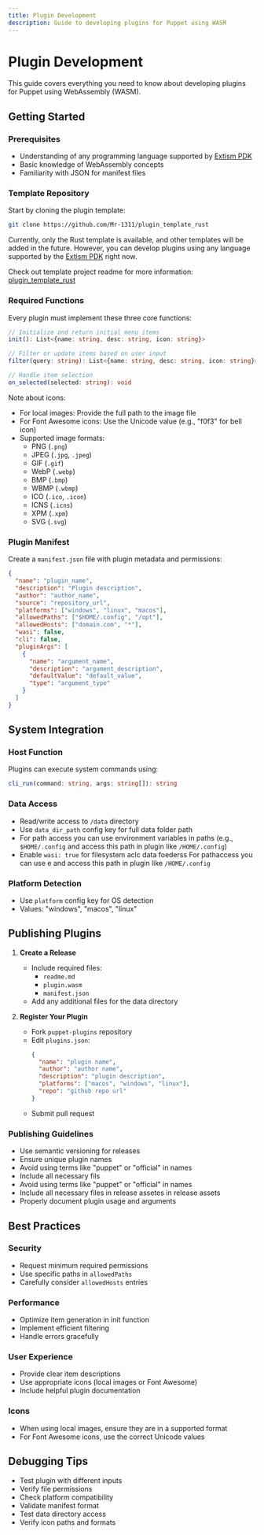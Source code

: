 ```yaml
---
title: Plugin Development
description: Guide to developing plugins for Puppet using WASM
---
```


# Plugin Development

This guide covers everything you need to know about developing plugins for Puppet using WebAssembly (WASM).

## Getting Started

### Prerequisites
- Understanding of any programming language supported by [Extism PDK](https://extism.org/docs/concepts/pdk/)
- Basic knowledge of WebAssembly concepts
- Familiarity with JSON for manifest files

### Template Repository
Start by cloning the plugin template:

```bash
git clone https://github.com/Mr-1311/plugin_template_rust
```

Currently, only the Rust template is available, and other templates will be added in the future. However, you can develop plugins using any language supported by the [Extism PDK](https://extism.org/docs/concepts/pdk/) right now.

Check out template project readme for more information: [plugin_template_rust](https://github.com/Mr-1311/plugin_template_rust)

### Required Functions

Every plugin must implement these three core functions:

```typescript
// Initialize and return initial menu items
init(): List<{name: string, desc: string, icon: string}>

// Filter or update items based on user input
filter(query: string): List<{name: string, desc: string, icon: string}>

// Handle item selection
on_selected(selected: string): void
```

Note about icons:
- For local images: Provide the full path to the image file
- For Font Awesome icons: Use the Unicode value (e.g., "f0f3" for bell icon)
- Supported image formats:
  - PNG (`.png`)
  - JPEG (`.jpg`, `.jpeg`)
  - GIF (`.gif`)
  - WebP (`.webp`)
  - BMP (`.bmp`)
  - WBMP (`.wbmp`)
  - ICO (`.ico`, `.icon`)
  - ICNS (`.icns`)
  - XPM (`.xpm`)
  - SVG (`.svg`)

### Plugin Manifest

Create a `manifest.json` file with plugin metadata and permissions:

```json
{
  "name": "plugin_name",
  "description": "Plugin description",
  "author": "author_name",
  "source": "repository_url",
  "platforms": ["windows", "linux", "macos"],
  "allowedPaths": ["$HOME/.config", "/opt"],
  "allowedHosts": ["domain.com", "*"],
  "wasi": false,
  "cli": false,
  "pluginArgs": [
    {
      "name": "argument_name",
      "description": "argument_description",
      "defaultValue": "default_value",
      "type": "argument_type"
    }
  ]
}
```

## System Integration

### Host Function
Plugins can execute system commands using:

```typescript
cli_run(command: string, args: string[]): string
```

### Data Access
- Read/write access to `/data` directory
- Use `data_dir_path` config key for full data folder path
- For path access you can use environment variables in paths (e.g., `$HOME/.config` and access this path in plugin like `/HOME/.config`)
- Enable `wasi: true` for filesystem aclc data foederss
 For pathaccess you can use e and access this path in plugin like `/HOME/.config`
### Platform Detection
- Use `platform` config key for OS detection
- Values: "windows", "macos", "linux"

## Publishing Plugins

1. **Create a Release**
   - Include required files:
     - `readme.md`
     - `plugin.wasm`
     - `manifest.json`
   - Add any additional files for the data directory

2. **Register Your Plugin**
   - Fork `puppet-plugins` repository
   - Edit `plugins.json`:
     ```json
     {
       "name": "plugin name",
       "author": "author name",
       "description": "plugin description",
       "platforms": ["macos", "windows", "linux"],
       "repo": "github repo url"
     }
     ```
   - Submit pull request

### Publishing Guidelines
- Use semantic versioning for releases
- Ensure unique plugin names
- Avoid using terms like "puppet" or "official" in names
- Include all necessary fils
- Avoid using terms like "puppet" or "official" in names
- Include all necessary files in release assetes in release assets
- Properly document plugin usage and arguments

## Best Practices

### Security
- Request minimum required permissions
- Use specific paths in `allowedPaths`
- Carefully consider `allowedHosts` entries

### Performance
- Optimize item generation in init function
- Implement efficient filtering
- Handle errors gracefully

### User Experience
- Provide clear item descriptions
- Use appropriate icons (local images or Font Awesome)
- Include helpful plugin documentation

### Icons
- When using local images, ensure they are in a supported format
- For Font Awesome icons, use the correct Unicode values

## Debugging Tips

- Test plugin with different inputs
- Verify file permissions
- Check platform compatibility
- Validate manifest format
- Test data directory access
- Verify icon paths and formats
